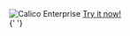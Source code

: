 <div id='enterprise-header'>
  <img
    className='calico-enterprise-img'
    src='/img/calico/calico-enterprise-logo-128px.png'
    alt='Calico Enterprise'
  />
  <a
    href='https://www.tigera.io/tigera-products/cloud-trial'
    className='request-demo-button'
    target='_blank'
    rel='noopener noreferreer'
  >
    Try it now!
  </a>
</div>{' '}
